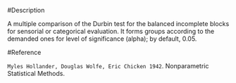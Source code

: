 
#Description

A multiple comparison of the Durbin test for the balanced incomplete blocks for sensorial or categorical evaluation.
It forms groups according to the demanded ones for level of significance (alpha); by default, 0.05.

#Reference
 
`Myles Hollander, Douglas Wolfe, Eric Chicken 1942`. Nonparametric Statistical Methods. 